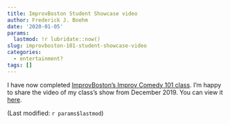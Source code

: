 ```yaml
---
title: ImprovBoston Student Showcase video
author: Frederick J. Boehm
date: '2020-01-05'
params:
  lastmod: !r lubridate::now()
slug: improvboston-101-student-showcase-video
categories:
  - entertainment?
tags: []
---
```


I have now completed [ImprovBoston's Improv Comedy 101 class](https://improvboston.com/). I'm happy to share the video of my class's show from December 2019. You can view it [here](https://venue.streamspot.com/video/9d08388766). 

(Last modified: `r params$lastmod`)
